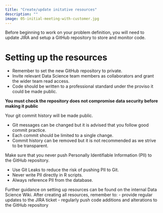 ```yaml
---
title: "Create/update initative resources"
description: ""
image: 05-initial-meeting-with-customer.jpg
---
```


Before beginning to work on your problem definition, you will need to update JIRA and setup a GitHub repository to store and monitor code. 

# Setting up the resources

-	Remember to set the new GitHub repository to private.
-	Invite relevant Data Science team members as collaborators and grant the wider team read access.  
-	Code should be written to a professional standard under the proviso it could be made public.

**You must check the repository does not compromise data security before making it public**

::: {.callout-warning title="Git commit history"}
<div>
  <p>Your git commit history will be made public.</p>
  <ul>
    <li>Git messages can be changed but it is advised that you follow good commit practice.</li>
    <li>Each commit should be limited to a single change.</li>
    <li>Commit history can be removed but it is not recommended as we strive to be transparent.</li>
  </ul>
</div>
:::

::: {.callout-important title="Never expose Personally Identifiable Information (PII) on GitHub"}
<div>
  <p>Make sure that you never push Personally Identifiable Information (PII) to the GitHub repository.</p>
  <ul>
    <li>Use Git Leaks to reduce the risk of pushing PII to Git.</li>
    <li>Never write PII directly in R scripts.</li>
    <li>Always reference PII from the database.</li>
  </ul>
</div>
:::


Further guidance on setting up resources can be found on the internal Data Science Wiki.
After creating all resources, remember to:
-	provide regular updates to the JIRA ticket
-	regularly push code additions and alterations to the GitHub repository
